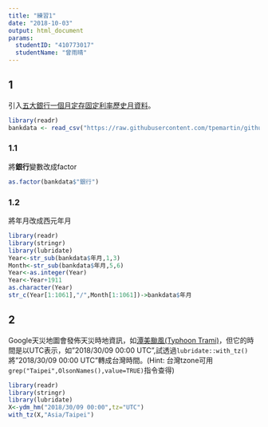 ```yaml
---
title: "練習1"
date: "2018-10-03"
output: html_document
params:
  studentID: "410773017"
  studentName: "曾雨晴"
---
```

## 1
引入[五大銀行一個月定存固定利率歷史月資料](https://raw.githubusercontent.com/tpemartin/github-data/master/bankdata.csv)。

```r
library(readr)
bankdata <- read_csv("https://raw.githubusercontent.com/tpemartin/github-data/master/bankdata.csv")
```

### 1.1
將**銀行**變數改成factor
```r
as.factor(bankdata$"銀行")
```

### 1.2
將年月改成西元年月
```r
library(readr)
library(stringr)
library(lubridate)
Year<-str_sub(bankdata$年月,1,3)
Month<-str_sub(bankdata$年月,5,6)
Year<-as.integer(Year)
Year<-Year+1911
as.character(Year)
str_c(Year[1:1061],"/",Month[1:1061])->bankdata$年月
```

## 2
Google天災地圖會發佈天災時地資訊，如[潭美颱風(Typhoon Trami)](https://google.org/crisismap/google.com/2018-trami)，但它的時間是以UTC表示，如"2018/30/09 00:00 UTC",試透過`lubridate::with_tz()`將"2018/30/09 00:00 UTC"轉成台灣時間。(Hint: 台灣tzone可用`grep("Taipei",OlsonNames(),value=TRUE)`指令查得)

```r
library(readr)
library(stringr)
library(lubridate)
X<-ydm_hm("2018/30/09 00:00",tz="UTC")
with_tz(X,"Asia/Taipei")
```